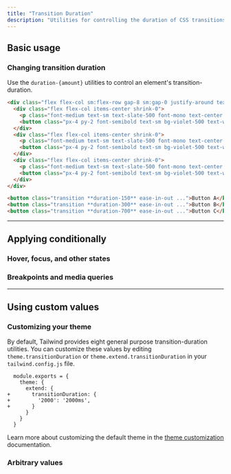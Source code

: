 ```yaml
---
title: "Transition Duration"
description: "Utilities for controlling the duration of CSS transitions."
---
```




## Basic usage

### Changing transition duration

Use the `duration-{amount}` utilities to control an element's transition-duration.

```html {{ example: { hint: 'Hover each button to see the expected behaviour' } }}
<div class="flex flex-col sm:flex-row gap-8 sm:gap-0 justify-around text-white text-sm font-bold leading-6">
  <div class="flex flex-col items-center shrink-0">
    <p class="font-medium text-sm text-slate-500 font-mono text-center mb-3 dark:text-slate-400">duration-150</p>
    <button class="px-4 py-2 font-semibold text-sm bg-violet-500 text-white rounded-md shadow-sm hover:scale-125 ease-in-out duration-150">Button A</button>
  </div>
  <div class="flex flex-col items-center shrink-0">
    <p class="font-medium text-sm text-slate-500 font-mono text-center mb-3 dark:text-slate-400">duration-300</p>
    <button class="px-4 py-2 font-semibold text-sm bg-violet-500 text-white rounded-md shadow-sm hover:scale-125 ease-in-out duration-300">Button B</button>
  </div>
  <div class="flex flex-col items-center shrink-0">
    <p class="font-medium text-sm text-slate-500 font-mono text-center mb-3 dark:text-slate-400">duration-700</p>
    <button class="px-4 py-2 font-semibold text-sm bg-violet-500 text-white rounded-md shadow-sm hover:scale-125 ease-in-out duration-700">Button C</button>
  </div>
</div>
```

```html
<button class="transition **duration-150** ease-in-out ...">Button A</button>
<button class="transition **duration-300** ease-in-out ...">Button B</button>
<button class="transition **duration-700** ease-in-out ...">Button C</button>
```

---

## <Heading ignore>Applying conditionally</Heading>

### <Heading ignore>Hover, focus, and other states</Heading>

<HoverFocusAndOtherStates defaultClass="transition duration-0" featuredClass="duration-150" />

### <Heading ignore>Breakpoints and media queries</Heading>

<BreakpointsAndMediaQueries defaultClass="transition duration-0" featuredClass="duration-150" />

---

## Using custom values

### Customizing your theme

By default, Tailwind provides eight general purpose transition-duration utilities. You can customize these values by editing `theme.transitionDuration` or `theme.extend.transitionDuration` in your `tailwind.config.js` file.

```diff-js {{ filename: 'tailwind.config.js' }}
  module.exports = {
    theme: {
      extend: {
+       transitionDuration: {
+         '2000': '2000ms',
+       }
      }
    }
  }
```

Learn more about customizing the default theme in the [theme customization](/docs/theme#customizing-the-default-theme) documentation.

### Arbitrary values

<ArbitraryValues property="transition-duration" featuredClass="duration-[2000ms]" />
